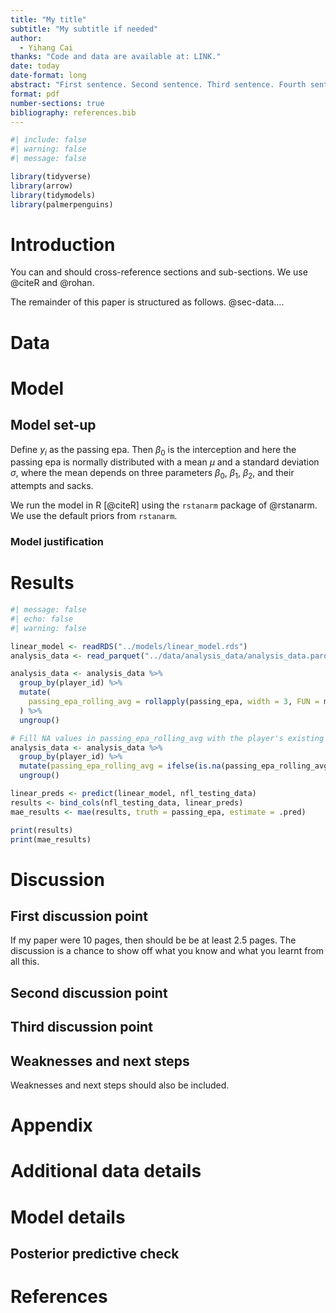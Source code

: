 ```yaml
---
title: "My title"
subtitle: "My subtitle if needed"
author: 
  - Yihang Cai
thanks: "Code and data are available at: LINK."
date: today
date-format: long
abstract: "First sentence. Second sentence. Third sentence. Fourth sentence."
format: pdf
number-sections: true
bibliography: references.bib
---
```


```r
#| include: false
#| warning: false
#| message: false

library(tidyverse)
library(arrow)
library(tidymodels)
library(palmerpenguins)
```


# Introduction

You can and should cross-reference sections and sub-sections. We use @citeR and @rohan.

The remainder of this paper is structured as follows. @sec-data....



# Data {#sec-data}



# Model


## Model set-up

Define $y_i$ as the passing epa. Then $\beta_0$ is the interception and here the passing epa is normally distributed with a mean $\mu$ and a standard deviation $\sigma$, where the mean depends on three parameters $\beta_0$, $\beta_1$, $\beta_2$, and their attempts and sacks.   

\begin{align} 
y_i|\mu_i &\sim \mbox{Normal}(\mu_i, \sigma) \\
\mu_i &= \beta_0 + \beta_1 \alpha^{attempts}_i + \alpha^{sacks}_i\\
\beta_0 &\sim \mbox{Normal}(0, 2.5) \\
\beta_1 &\sim \mbox{Normal}(0, 2.5) \\
\beta_2 &\sim \mbox{Normal}(0, 2.5) 
\end{align}

We run the model in R [@citeR] using the `rstanarm` package of @rstanarm. We use the default priors from `rstanarm`.


### Model justification



# Results
```r
#| message: false
#| echo: false
#| warning: false

linear_model <- readRDS("../models/linear_model.rds")
analysis_data <- read_parquet("../data/analysis_data/analysis_data.parquet")

analysis_data <- analysis_data %>%
  group_by(player_id) %>%
  mutate(
    passing_epa_rolling_avg = rollapply(passing_epa, width = 3, FUN = mean, partial = TRUE, align = 'right', fill = NA)
  ) %>%
  ungroup()

# Fill NA values in passing_epa_rolling_avg with the player's existing passing_epa values
analysis_data <- analysis_data %>%
  group_by(player_id) %>%
  mutate(passing_epa_rolling_avg = ifelse(is.na(passing_epa_rolling_avg), 0, passing_epa_rolling_avg)) %>%
  ungroup()

linear_preds <- predict(linear_model, nfl_testing_data)
results <- bind_cols(nfl_testing_data, linear_preds)
mae_results <- mae(results, truth = passing_epa, estimate = .pred)

print(results)
print(mae_results)
```




# Discussion

## First discussion point {#sec-first-point}

If my paper were 10 pages, then should be be at least 2.5 pages. The discussion is a chance to show off what you know and what you learnt from all this. 

## Second discussion point

## Third discussion point

## Weaknesses and next steps

Weaknesses and next steps should also be included.

\newpage

\appendix

# Appendix {-}


# Additional data details

# Model details {#sec-model-details}

## Posterior predictive check



\newpage


# References


